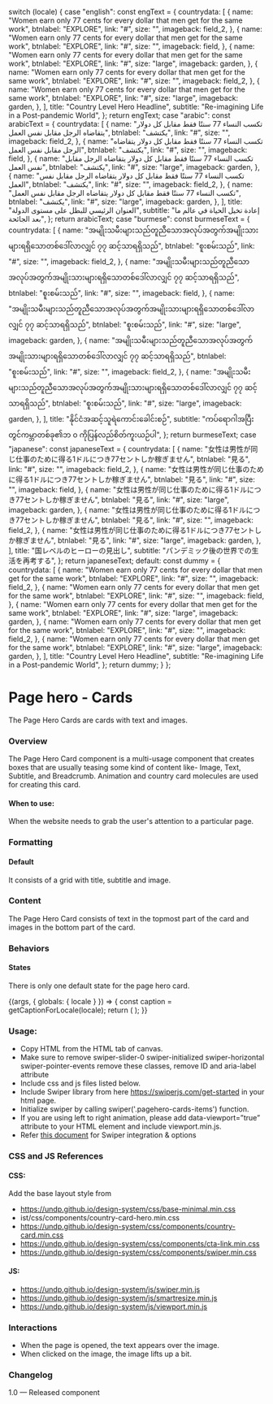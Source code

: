 
  switch (locale) {
    case "english":
      const engText = {
        countrydata: [
          {
            name: "Women earn only 77 cents for every dollar that men get for the same work",
            btnlabel: "EXPLORE",
            link: "#",
            size: "",
            imageback: field_2,
          },
          {
            name: "Women earn only 77 cents for every dollar that men get for the same work",
            btnlabel: "EXPLORE",
            link: "#",
            size: "",
            imageback: field,
          },
          {
            name: "Women earn only 77 cents for every dollar that men get for the same work",
            btnlabel: "EXPLORE",
            link: "#",
            size: "large",
            imageback: garden,
          },
          {
            name: "Women earn only 77 cents for every dollar that men get for the same work",
            btnlabel: "EXPLORE",
            link: "#",
            size: "",
            imageback: field_2,
          },
          {
            name: "Women earn only 77 cents for every dollar that men get for the same work",
            btnlabel: "EXPLORE",
            link: "#",
            size: "large",
            imageback: garden,
          },
        ],
        title: "Country Level Hero Headline",
        subtitle: "Re-imagining Life in a Post-pandemic World",
      };
      return engText;
    case "arabic":
      const arabicText = {
        countrydata: [
          {
            name: "تكسب النساء 77 سنتًا فقط مقابل كل دولار يتقاضاه الرجل مقابل نفس العمل",
            btnlabel: "يكتشف",
            link: "#",
            size: "",
            imageback: field_2,
          },
          {
            name: "تكسب النساء 77 سنتًا فقط مقابل كل دولار يتقاضاه الرجل مقابل نفس العمل",
            btnlabel: "يكتشف",
            link: "#",
            size: "",
            imageback: field,
          },
          {
            name: "تكسب النساء 77 سنتًا فقط مقابل كل دولار يتقاضاه الرجل مقابل نفس العمل",
            btnlabel: "يكتشف",
            link: "#",
            size: "large",
            imageback: garden,
          },
          {
            name: "تكسب النساء 77 سنتًا فقط مقابل كل دولار يتقاضاه الرجل مقابل نفس العمل",
            btnlabel: "يكتشف",
            link: "#",
            size: "",
            imageback: field_2,
          },
          {
            name: "تكسب النساء 77 سنتًا فقط مقابل كل دولار يتقاضاه الرجل مقابل نفس العمل",
            btnlabel: "يكتشف",
            link: "#",
            size: "large",
            imageback: garden,
          },
        ],
        title: "العنوان الرئيسي للبطل على مستوى الدولة",
        subtitle: "إعادة تخيل الحياة في عالم ما بعد الجائحة",
      };
      return arabicText;
    case "burmese":
      const burmeseText = {
        countrydata: [
          {
            name: "အမျိုးသမီးများသည်တူညီသောအလုပ်အတွက်အမျိုးသားများရရှိသောတစ်ဒေါ်လာလျှင် ၇၇ ဆင့်သာရရှိသည်",
            btnlabel: "စူးစမ်းသည်",
            link: "#",
            size: "",
            imageback: field_2,
          },
          {
            name: "အမျိုးသမီးများသည်တူညီသောအလုပ်အတွက်အမျိုးသားများရရှိသောတစ်ဒေါ်လာလျှင် ၇၇ ဆင့်သာရရှိသည်",
            btnlabel: "စူးစမ်းသည်",
            link: "#",
            size: "",
            imageback: field,
          },
          {
            name: "အမျိုးသမီးများသည်တူညီသောအလုပ်အတွက်အမျိုးသားများရရှိသောတစ်ဒေါ်လာလျှင် ၇၇ ဆင့်သာရရှိသည်",
            btnlabel: "စူးစမ်းသည်",
            link: "#",
            size: "large",
            imageback: garden,
          },
          {
            name: "အမျိုးသမီးများသည်တူညီသောအလုပ်အတွက်အမျိုးသားများရရှိသောတစ်ဒေါ်လာလျှင် ၇၇ ဆင့်သာရရှိသည်",
            btnlabel: "စူးစမ်းသည်",
            link: "#",
            size: "",
            imageback: field_2,
          },
          {
            name: "အမျိုးသမီးများသည်တူညီသောအလုပ်အတွက်အမျိုးသားများရရှိသောတစ်ဒေါ်လာလျှင် ၇၇ ဆင့်သာရရှိသည်",
            btnlabel: "စူးစမ်းသည်",
            link: "#",
            size: "large",
            imageback: garden,
          },
        ],
        title: "နိုင်ငံအဆင့်သူရဲကောင်းခေါင်းစဉ်",
        subtitle: "ကပ်ရောဂါအပြီးတွင်ကမ္ဘာတစ်ခု၏ဘ ၀ ကိုပြန်လည်စိတ်ကူးယဉ်ပါ",
      };
      return burmeseText;
    case "japanese":
      const japaneseText = {
        countrydata: [
          {
            name: "女性は男性が同じ仕事のために得る1ドルにつき77セントしか稼ぎません",
            btnlabel: "見る",
            link: "#",
            size: "",
            imageback: field_2,
          },
          {
            name: "女性は男性が同じ仕事のために得る1ドルにつき77セントしか稼ぎません",
            btnlabel: "見る",
            link: "#",
            size: "",
            imageback: field,
          },
          {
            name: "女性は男性が同じ仕事のために得る1ドルにつき77セントしか稼ぎません",
            btnlabel: "見る",
            link: "#",
            size: "large",
            imageback: garden,
          },
          {
            name: "女性は男性が同じ仕事のために得る1ドルにつき77セントしか稼ぎません",
            btnlabel: "見る",
            link: "#",
            size: "",
            imageback: field_2,
          },
          {
            name: "女性は男性が同じ仕事のために得る1ドルにつき77セントしか稼ぎません",
            btnlabel: "見る",
            link: "#",
            size: "large",
            imageback: garden,
          },
        ],
        title: "国レベルのヒーローの見出し",
        subtitle: "パンデミック後の世界での生活を再考する",
      };
      return japaneseText;
    default:
      const dummy = {
        countrydata: [
          {
            name: "Women earn only 77 cents for every dollar that men get for the same work",
            btnlabel: "EXPLORE",
            link: "#",
            size: "",
            imageback: field_2,
          },
          {
            name: "Women earn only 77 cents for every dollar that men get for the same work",
            btnlabel: "EXPLORE",
            link: "#",
            size: "",
            imageback: field,
          },
          {
            name: "Women earn only 77 cents for every dollar that men get for the same work",
            btnlabel: "EXPLORE",
            link: "#",
            size: "large",
            imageback: garden,
          },
          {
            name: "Women earn only 77 cents for every dollar that men get for the same work",
            btnlabel: "EXPLORE",
            link: "#",
            size: "",
            imageback: field_2,
          },
          {
            name: "Women earn only 77 cents for every dollar that men get for the same work",
            btnlabel: "EXPLORE",
            link: "#",
            size: "large",
            imageback: garden,
          },
        ],
        title: "Country Level Hero Headline",
        subtitle: "Re-imagining Life in a Post-pandemic World",
      };
      return dummy;
  }
};

<Meta
  title="Components/UI components/Hero/Page/Page hero - cards"
  component={CountryCardHero}
/>

# Page hero - Cards

The Page Hero Cards are cards with text and images.

### Overview

The Page Hero Card component is a multi-usage component that creates boxes that are usually teasing some kind of content like- Image, Text, Subtitle, and Breadcrumb. Animation and country card molecules are used for creating this card.

#### When to use:

When the website needs to grab the user's attention to a particular page.

### Formatting

#### Default

It consists of a grid with title, subtitle and image.

### Content

The Page Hero Card consists of text in the topmost part of the card and images in the bottom part of the card.

### Behaviors

#### States

There is only one default state for the page hero card.

<Canvas>
  <Story
    name="Page hero - cards"
    parameters={{
      chromatic: { viewports: process.env.CHROMATIC_VIEWPORTS },
    }}
  >
    {(args, { globals: { locale } }) => {
      const caption = getCaptionForLocale(locale);
      return (
        <CountryCardHero
          data={caption.countrydata}
          title={caption.title}
          subtitle={caption.subtitle}
        ></CountryCardHero>
      );
    }}
  </Story>
</Canvas>

### Usage:

- Copy HTML from the HTML tab of canvas.
- Make sure to remove swiper-slider-0 swiper-initialized swiper-horizontal swiper-pointer-events remove these classes, remove ID and aria-label attribute
- Include css and js files listed below.
- Include Swiper library from here https://swiperjs.com/get-started in your html page.
- Initialize swiper by calling swiper('.pagehero-cards-items') function.
- If you are using left to right animation, please add data-viewport=”true” attribute to your HTML element and include viewport.min.js.
- Refer [this document](https://github.com/undp/design-system/wiki/Swiper-documentation) for Swiper integration & options

### CSS and JS References

#### CSS:

Add the base layout style from

- https://undp.github.io/design-system/css/base-minimal.min.css
- ist/css/components/country-card-hero.min.css
- https://undp.github.io/design-system/css/components/country-card.min.css
- https://undp.github.io/design-system/css/components/cta-link.min.css
- https://undp.github.io/design-system/css/components/swiper.min.css

#### JS:

- https://undp.github.io/design-system/js/swiper.min.js
- https://undp.github.io/design-system/js/smartresize.min.js
- https://undp.github.io/design-system/js/viewport.min.js

### Interactions

- When the page is opened, the text appears over the image.
- When clicked on the image, the image lifts up a bit.

### Changelog

1.0 — Released component
